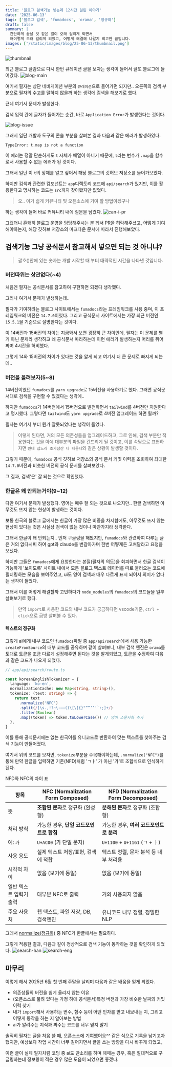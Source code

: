 ```yaml
---
title: '블로그 검색기능 넣는데 12시간 걸린 이야기'
date: '2025-06-13'
tags: ['블로그 검색', 'fumadocs', 'orama', '정규화']
draft: false
summary: |
  간단하게 끝날 것 같은 일이 오래 걸리게 되면서 
  왜이렇게 오래 걸리게 되었고, 어떻게 해결해 나갈지 회고한 글입니다.
images: ['/static/images/blog/25-06-13/thumbnail.png']
---
```


![thumbnail](/static/images/blog/25-06-13/thumbnail.png)

최근 블로그 글감으로 다시 한번 큐레이션 글을 보자는 생각이 들어서 글또 블로그에 들어갔다.
![blog-main](/static/images/blog/25-06-13/blog-main.png)

여기서 필자는 상단 네비게이션 부분의 `큐레이션`으로 들어가면 되지만.. 오른쪽의 검색 부분으로 필자의 수고를 덜하지 않을까 하는 생각에 검색을 해보기로 했다.

근데 여기서 문제가 발생한다.

검색 입력 칸에 글자가 들어가는 순간, 바로 `Application Error`가 발생한다는 것이다.

![blog-issue](/static/images/blog/25-06-13/blog-issue.png)

그래서 일단 개발자 도구의 콘솔 부분을 살펴본 결과 다음과 같은 에러가 발생하였다.

```
TypeError: t.map is not a function
```

이 에러는 정말 단순하게도 `t` 자체가 배열이 아니기 때문에, `t`라는 변수가 `.map`을 함수로서 사용할 수 없는 에러가 된 것이다.

그래서 일단 이 `t`의 정체를 알고 싶어서 해당 블로그의 깃허브 저장소를 들어가보았다.

하지만 검색과 관련한 컴포넌트는 `app`디렉토리 코드에 `api/search`가 있지만, 이를 활용한다고 명시하는 코드는 `src`까지 찾아봤지만 없었다.

> 오.. 이거 쉽게 커뮤니티 및 오픈소스에 기여 할 방법이겠구나

하는 생각이 들어 바로 커뮤니티 내에 질문을 남겼다.
![can-i-pr](/static/images/blog/25-06-13/can-i-pr.png)

그랬더니 흔쾌히 블로그 운영을 담당해주시는 분 께서 PR을 허락해주셨고,
어떻게 기여 해야하는지, 해당 깃허브 저장소의 마크다운 문서에 따라서 진행해보았다.

## 검색기능 그냥 공식문서 참고해서 넣으면 되는 것 아니냐?

> 괄호()안에 있는 숫자는 개발 시작할 때 부터 대략적인 시간을 나타낸 것입니다.

### 버전따위는 상관없다(~4)

처음엔 필자는 공식문서를 참고하여 구현하면 되겠다 생각했다.

그러나 여기서 문제가 발생하는데..

필자가 기여하려는 블로그 사이트에서는 `fumadocs`라는 프레임워크를 사용 중며, 이 프레임워크의 버전은 `14.7.0`이였다.
그리고 공식문서 사이트에서는 가장 최근 버전인 `15.5.1`을 기준으로 설명한다는 것이다.

이 14버전과 15버전의 차이는 지금와서 보면 굉장히 큰 차이인데,
필자는 이 문제를 별거 아닌 문제라 생각하고 왜 공식문서 따라하는데 이런 에러가 발생하는지 머리를 쥐어짜며 4시간을 허비했다.

그렇게 14와 15버전의 차이가 있다는 것을 알게 되고 여기서 더 큰 문제로 빠지게 되는데..

### 버전을 올려보자(5~8)

14버전이였던 `fumadocs`를 `yarn upgrade`로 15버전을 사용하기로 했다.
그러면 공식문서대로 검색을 구현할 수 있겠다는 생각에..

하지만 `fumadocs`가 14버전에서 15버전으로 발전하면서 `tailwind`를 4버전만 지원한다고 명시했다.
그렇다면 `tailwind`도 `yarn upgrade`로 4버전 업그레이드 하면 될까?

필자는 여기서 부터 뭔가 잘못되었다는 생각이 들었다.

> 이렇게 된다면, 거의 모든 의존성들을 업그레이드하고, 그로 인해, 검색 부분만 적용한다는 것을 아예 대부분의 파일을 건드리게 될 것이고,
> 이를 속담으로 표현하자면 `빈대 잡느라 초가삼간 다 태운다`와 같은 상황이 발생할 것이다.

그렇기 때문에, `fumadocs` 공식 깃허브 저장소의 공식 문서 커밋 이력을 조회하여 최대한 `14.7.0`버전과 비슷한 버전의 공식 문서를 살펴보았다.

그 결과, 검색'은' 잘 되는 것으로 확인했다.

### 한글은 왜 안되는거야(9~12)

다만 여기서 문제가 발생했다.
영어는 매우 잘 되는 것으로 나오지만.. 한글 검색하면 아무것도 뜨지 않는 현상이 발생하는 것이다.

보통 한국의 블로그 글에서는 한글이 가장 많은 비중을 차지함에도, 아무것도 뜨지 않는 현상이 있다는 것은 사실상 검색이 없는 것이나 마찬가지라 생각한다.

그래서 한글이 왜 안되는지.. 먼저 구글링을 해봤지만, `fumadocs`와 관련하여 다루는 글은 거의 없다시피 하여 gpt와 claude를 번갈아가며 한번 어떻게든 고쳐달라고 요청을 보냈다.

하지만 그들은 `fumadocs`에게 요청한다는 본질(필자의 의도)을 회피하면서
한글 검색이 가능하게 '보이도록' 사이트 내에서 모든 블로그 텍스트 데이터를 따로 불러오는 코드에 필터링하는 모습을 보여주었고, ui도 영어 검색과 매우 다르게 표시 되어서 의미가 없다는 생각이 들었다.

그래서 이를 어떻게 해결할까 고민하다가 `node_modules`의 `fumadocs`의 코드들을 일부 살펴보기로 했다.

> 만약 `import`로 사용한 코드의 내부 코드가 궁금하다면 vscode기준, `ctrl + click`으로 금방 살펴볼 수 있다.

#### 텍스트의 정규화

그렇게 ai에게 내부 코드인 `fumadocs`파일 중 `app/api/search`에서 사용 가능한 `createFromSource`의 내부 코드를 공유하며 같이 살펴보니,
내부 검색 엔진은 `orama`를 토대로 토큰을 조금 다르게 설정해주면 된다는 것을 알게되었고,
토큰을 수정하여 다음과 같은 코드가 나오게 되었다.

```typescript
// app/api/search/route.ts

const koreanEnglishTokenizer = {
  language: 'ko-en',
  normalizationCache: new Map<string, string>(),
  tokenize: (text: string) => {
    return text
      .normalize('NFC')
      .split(/[\s.,!?~\-–—()\[\]{}"“”‘’'`:;]+/)
      .filter(Boolean)
      .map((token) => token.toLowerCase()) // 영어 소문자화 추가
  },
}
```

이를 통해 공식문서에는 없는 한국어를 유니코드로 반환하여 맞는 텍스트를 찾아주는 검색 기능이 만들어졌다.

여기서 위의 코드를 보자면, `tokenize`부분을 주목해야하는데, `.normalize("NFC")`를 통해 만약 한글을 입력하면 기존(NFD)처럼 'ㄱㅏ' 가 아닌 '가'로 조합식으로 인식하게 된다.

NFD와 NFC의 차이 표

| 항목                    | **NFC** (Normalization Form **C**omposed) | **NFD** (Normalization Form **D**ecomposed) |
| ----------------------- | ----------------------------------------- | ------------------------------------------- |
| 뜻                      | **조합된 문자**로 정규화 (완성형)         | **분해된 문자**로 정규화 (조합형)           |
| 처리 방식               | 가능한 경우, **단일 코드포인트로 합침**   | 가능한 경우, **여러 코드포인트로 분리**     |
| 예: `가`                | `U+AC00` (가 단일 문자)                   | `U+1100` + `U+1161` (ㄱ + ㅏ)               |
| 사용 용도               | 실제 텍스트 저장/표현, 검색에 적합        | 텍스트 정렬, 문자 분석 등 내부 처리용       |
| 시각적 차이             | 없음 (보기에 동일)                        | 없음 (보기에 동일)                          |
| 일반 텍스트 입력기 출력 | 대부분 NFC로 출력                         | 거의 사용되지 않음                          |
| 주요 사용처             | 웹 텍스트, 파일 저장, DB, 검색엔진        | 유니코드 내부 정렬, 정밀한 NLP              |

그래서 [normalize(정규화)](https://developer.mozilla.org/ko/docs/Web/JavaScript/Reference/Global_Objects/String/normalize) 중 NFC가 한글에서는 필요하다.

그렇게 적용한 결과, 다음과 같이 정상적으로 검색 기능이 동작하는 것을 확인하게 되었다.
![search-han](/static/images/blog/25-06-13/search-han.png)
![search-eng](/static/images/blog/25-06-13/search-eng.png)

## 마무리

이렇게 해서 2025년 6월 첫 번째 주말을 날리며 다음과 같은 배움을 얻게 되었다.

- 의존성들의 버전을 쉽게 올리지 않는 이유
- (오픈소스로 풀려 있다는 가정 하에 공식문서)특정 버전과 가장 비슷한 날짜의 커밋 이력 찾기
- 내가 `import`해서 사용하는 변수, 함수 등이 어떤 인자를 받고 내보내는 지, 그리고 어떻게 동작을 하는 지 알아보는 방법
- ai가 알려주는 지식과 짜주는 코드를 너무 믿지 말기

솔직히 필자는 글을 처음 쓸 때, 오픈소스에 기여했어요^^ 같은 식으로 기록을 남기고자 했지만,
예상보다 작업 시간이 너무 길어지면서 글을 쓰는 방향을 다시 바꾸게 되었고,

이런 글이 실제 필자처럼 코딩 중 ai도 딴소리를 하며 헤매는 경우, 혹은 절대적으로 구글링하는데 정보량이 적은 경우 많은 도움이 되었으면 좋겠다.
